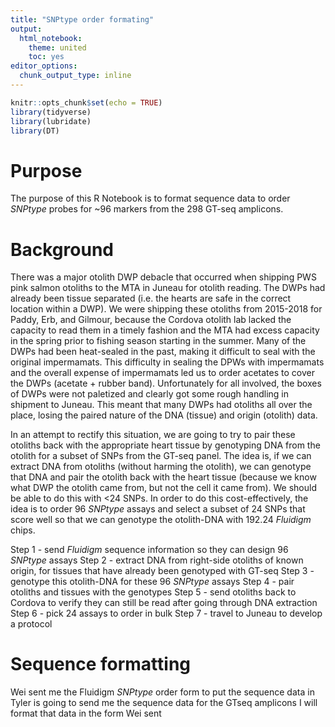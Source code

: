 ```yaml
---
title: "SNPtype order formating"
output:
  html_notebook:
    theme: united
    toc: yes
editor_options: 
  chunk_output_type: inline
---
```


```r
knitr::opts_chunk$set(echo = TRUE)
library(tidyverse)
library(lubridate)
library(DT)
```

# Purpose

The purpose of this R Notebook is to format sequence data to order *SNPtype* probes for ~96 markers from the 298 GT-seq amplicons.

# Background

There was a major otolith DWP debacle that occurred when shipping PWS pink salmon otoliths to the MTA in Juneau for otolith reading. The DWPs had already been tissue separated (i.e. the hearts are safe in the correct location within a DWP). We were shipping these otoliths from 2015-2018 for Paddy, Erb, and Gilmour, because the Cordova otolith lab lacked the capacity to read them in a timely fashion and the MTA had excess capacity in the spring prior to fishing season starting in the summer. Many of the DWPs had been heat-sealed in the past, making it difficult to seal with the original impermamats. This difficulty in sealing the DPWs with impermamats and the overall expense of impermamats led us to order acetates to cover the DWPs (acetate + rubber band). Unfortunately for all involved, the boxes of DWPs were not paletized and clearly got some rough handling in shipment to Juneau. This meant that many DWPs had otoliths all over the place, losing the paired nature of the DNA (tissue) and origin (otolith) data.

In an attempt to rectify this situation, we are going to try to pair these otoliths back with the appropriate heart tissue by genotyping DNA from the otolith for a subset of SNPs from the GT-seq panel. The idea is, if we can extract DNA from otoliths (without harming the otolith), we can genotype that DNA and pair the otolith back with the heart tissue (because we know what DWP the otolith came from, but not the cell it came from). We should be able to do this with <24 SNPs. In order to do this cost-effectively, the idea is to order 96 *SNPtype* assays and select a subset of 24 SNPs that score well so that we can genotype the otolith-DNA with 192.24 *Fluidigm* chips.

Step 1 - send *Fluidigm* sequence information so they can design 96 *SNPtype* assays
Step 2 - extract DNA from right-side otoliths of known origin, for tissues that have already been genotyped with GT-seq
Step 3 - genotype this otolith-DNA for these 96 *SNPtype* assays
Step 4 - pair otoliths and tissues with the genotypes
Step 5 - send otoliths back to Cordova to verify they can still be read after going through DNA extraction
Step 6 - pick 24 assays to order in bulk
Step 7 - travel to Juneau to develop a protocol

# Sequence formatting

Wei sent me the Fluidigm *SNPtype* order form to put the sequence data in
Tyler is going to send me the sequence data for the GTseq amplicons
I will format that data in the form Wei sent